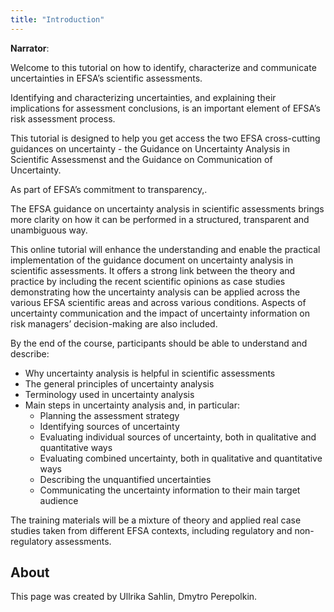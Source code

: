 ```yaml
---
title: "Introduction"
---
```


**Narrator**:

Welcome to this tutorial on how to identify, characterize and communicate uncertainties in EFSA’s scientific assessments.

Identifying and characterizing uncertainties, and explaining their implications for assessment conclusions, is an important element of EFSA’s risk assessment process.

This tutorial is designed to help you get access the two EFSA cross-cutting guidances on uncertainty - the Guidance on Uncertainty Analysis in Scientific Assessmenst and the Guidance on Communication of Uncertainty. 

As part of EFSA’s commitment to transparency,. 

The EFSA guidance on uncertainty analysis in scientific assessments brings more clarity on how it can be performed in a structured, transparent and unambiguous way. 

This online tutorial will enhance the understanding and enable the practical implementation of the guidance document on uncertainty analysis in scientific assessments. It offers a strong link between the theory and practice by including the recent scientific opinions as case studies demonstrating how the uncertainty analysis can be applied across the various EFSA scientific areas and across various conditions. Aspects of uncertainty communication and the impact of uncertainty information on risk managers’ decision-making are also included. 

By the end of the course, participants should be able to understand and describe:

- Why uncertainty analysis is helpful in scientific assessments
- The general principles of uncertainty analysis
- Terminology used in uncertainty analysis
- Main steps in uncertainty analysis and, in particular:
     - Planning the assessment strategy
     - Identifying sources of uncertainty
     - Evaluating individual sources of uncertainty, both in qualitative and quantitative ways
     - Evaluating combined uncertainty, both in qualitative and quantitative ways
     - Describing the unquantified uncertainties
     - Communicating the uncertainty information to their main target audience

The training materials will be a mixture of theory and applied real case studies taken from different EFSA contexts, including regulatory and non-regulatory assessments.

## About

This page was created by Ullrika Sahlin, Dmytro Perepolkin.
